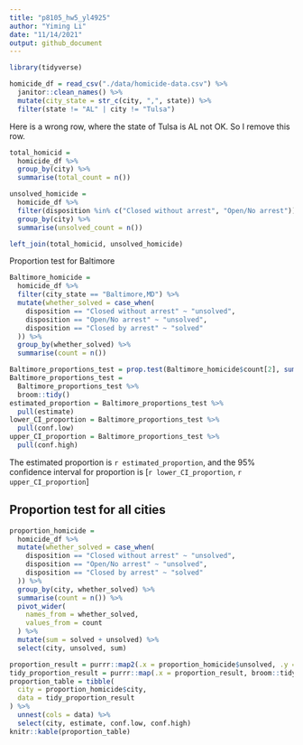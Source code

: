 ```yaml
---
title: "p8105_hw5_yl4925"
author: "Yiming Li"
date: "11/14/2021"
output: github_document
---
```

```r
library(tidyverse)
```

```r
homicide_df = read_csv("./data/homicide-data.csv") %>% 
  janitor::clean_names() %>% 
  mutate(city_state = str_c(city, ",", state)) %>% 
  filter(state != "AL" | city != "Tulsa")
```
Here is a wrong row, where the state of Tulsa is AL not OK. So I remove this row.

```r
total_homicid = 
  homicide_df %>% 
  group_by(city) %>% 
  summarise(total_count = n())

unsolved_homicide = 
  homicide_df %>% 
  filter(disposition %in% c("Closed without arrest", "Open/No arrest")) %>% 
  group_by(city) %>% 
  summarise(unsolved_count = n())

left_join(total_homicid, unsolved_homicide)
```

Proportion test for Baltimore
```r
Baltimore_homicide = 
  homicide_df %>% 
  filter(city_state == "Baltimore,MD") %>% 
  mutate(whether_solved = case_when(
    disposition == "Closed without arrest" ~ "unsolved",
    disposition == "Open/No arrest" ~ "unsolved",
    disposition == "Closed by arrest" ~ "solved"
  )) %>% 
  group_by(whether_solved) %>% 
  summarise(count = n())
```


```r
Baltimore_proportions_test = prop.test(Baltimore_homicide$count[2], sum(Baltimore_homicide$count))
Baltimore_proportions_test = 
  Baltimore_proportions_test %>% 
  broom::tidy()
estimated_proportion = Baltimore_proportions_test %>% 
  pull(estimate)
lower_CI_proportion = Baltimore_proportions_test %>% 
  pull(conf.low)
upper_CI_proportion = Baltimore_proportions_test %>% 
  pull(conf.high)
```
The estimated proportion is `r estimated_proportion`, and the 95% confidence interval for proportion is [`r lower_CI_proportion`, `r upper_CI_proportion`]

## Proportion test for all cities

```r
proportion_homicide = 
  homicide_df %>% 
  mutate(whether_solved = case_when(
    disposition == "Closed without arrest" ~ "unsolved",
    disposition == "Open/No arrest" ~ "unsolved",
    disposition == "Closed by arrest" ~ "solved"
  )) %>% 
  group_by(city, whether_solved) %>% 
  summarise(count = n()) %>% 
  pivot_wider(
    names_from = whether_solved,
    values_from = count
  ) %>% 
  mutate(sum = solved + unsolved) %>% 
  select(city, unsolved, sum)
```

```r
proportion_result = purrr::map2(.x = proportion_homicide$unsolved, .y = proportion_homicide$sum, prop.test)
tidy_proportion_result = purrr::map(.x = proportion_result, broom::tidy)
proportion_table = tibble(
  city = proportion_homicide$city, 
  data = tidy_proportion_result
) %>% 
  unnest(cols = data) %>% 
  select(city, estimate, conf.low, conf.high) 
knitr::kable(proportion_table)
```

